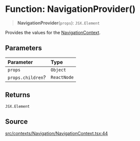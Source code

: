 # Function: NavigationProvider()

> **NavigationProvider**(`props`): `JSX.Element`

Provides the values for the [NavigationContext](/api/latest/variables/NavigationContext.mdx).

## Parameters

| Parameter | Type |
| :------ | :------ |
| `props` | `Object` |
| `props.children`? | `ReactNode` |

## Returns

`JSX.Element`

## Source

[src/contexts/Navigation/NavigationContext.tsx:44](https://github.com/gpbl/react-day-picker/blob/56bfb649e/src/contexts/Navigation/NavigationContext.tsx#L44)
